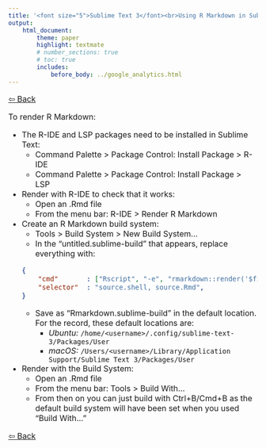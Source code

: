 ```yaml
---
title: '<font size="5">Sublime Text 3</font><br>Using R Markdown in Sublime Text'
output:
    html_document:
        theme: paper
        highlight: textmate
        # number_sections: true
        # toc: true
        includes:
            before_body: ../google_analytics.html
---
```


<font size="3">

[⇦ Back](../sublime_text.html)

To render R Markdown:

- The R-IDE and LSP packages need to be installed in Sublime Text:
    - Command Palette > Package Control: Install Package > R-IDE
    - Command Palette > Package Control: Install Package > LSP
- Render with R-IDE to check that it works:
    - Open an .Rmd file
    - From the menu bar: R-IDE > Render R Markdown
- Create an R Markdown build system:
    - Tools > Build System > New Build System...
    - In the "untitled.sublime-build" that appears, replace everything with:
    ```json
    {
        "cmd"       : ["Rscript", "-e", "rmarkdown::render('$file')"],
        "selector"  : "source.shell, source.Rmd",
    }
    ```
    - Save as "Rmarkdown.sublime-build" in the default location. For the record, these default locations are:
        - *Ubuntu:* `/home/<username>/.config/sublime-text-3/Packages/User`
        - *macOS:* `/Users/<username>/Library/Application Support/Sublime Text 3/Packages/User`
- Render with the Build System:
    - Open an .Rmd file
    - From the menu bar: Tools > Build With...
    - From then on you can just build with Ctrl+B/Cmd+B as the default build system will have been set when you used "Build With..."

[⇦ Back](../sublime_text.html)

</font>
